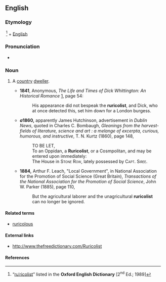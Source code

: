==English==

===Etymology===
{{etyl|la|en}} {{term|ruricola|rūricola|lang=la}} <ref name="OED">“[http://dictionary.oed.com/cgi/entry/50210754?single=1&query_type=word&queryword=ruricolist&first=1&max_to_show=10 ruˈricolist]” listed in the '''Oxford English Dictionary''' [2<sup>nd</sup> Ed.; 1989]</ref> + [[w:English language|English]] {{term|-ist|lang=en}}

===Pronunciation===
* {{a|RP}} {{IPA|/ɹuːˈɹɪkəlɪst/}}

===Noun===
{{en-noun}}

# {{context|rare|obsolete}} A [[country]] [[dweller]].
#* '''1841''', Anonymous, ''The Life and Times of Dick Whittington: An Historical Romance'' [http://books.google.com/books?id=kAYoAAAAMAAJ], page 54:
#*: His appearance did not bespeak the '''ruricolist''', and Dick, who at once detected this, set him down for a London burgess.
#* '''''a''1860,''' apparently James Hutchinson, advertisement in ''Dublin News'', quoted in Charles C. Bombaugh, ''Gleanings from the harvest-fields of literature, science and art : a melange of excerpta, curious, humorous, and instructive'', T. N. Kurtz (1860), page 148,
#*: TO BE LET,
#*: To an Oppidan, a '''Ruricolist''', or a Cosmpolitan, and may be entered upon immediately:
#*: The House in <span style="font-variant:small-caps">Stone Row</span>, lately possessed by <span style="font-variant:small-caps">Capt. Siree</span>.
#* '''1884,''' Arthur F. Leach, "Local Government", in National Association for the Promotion of Social Science (Great Britain), ''Transactions of the National Association for the Promotion of Social Science'', John W. Parker (1885), page 110,
#*: But the agricultural laborer and the unagricultural '''ruricolist''' can no longer be ignored.

====Related terms====
* [[ruricolous]]

====External links====
* http://www.thefreedictionary.com/Ruricolist

====References====
<references/>